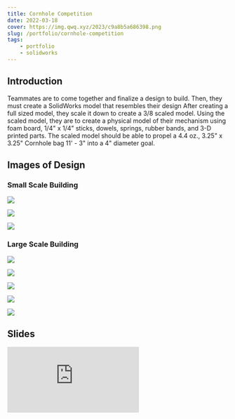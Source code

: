 ```yaml
---
title: Cornhole Competition
date: 2022-03-18
cover: https://img.qwq.xyz/2023/c9a8b5a686398.png
slug: /portfolio/cornhole-competition
tags:
    - portfolio
    - solidworks
---
```


## Introduction
Teammates are to come together and finalize a design to build. Then, they must create a SolidWorks model that resembles their design After creating a full sized model, they scale it down to create a 3/8 scaled model. Using the scaled model, they are to create a physical model of their mechanism using foam board, 1/4" x 1/4" sticks, dowels, springs, rubber bands, and 3-D printed parts. The scaled model should be able to propel a 4.4 oz., 3.25" x 3.25" Cornhole bag 11' - 3" into a 4" diameter goal.


## Images of Design

### Small Scale Building
![](https://img.qwq.xyz/2022/72f97ec22a79c.png)

![](https://img.qwq.xyz/2022/1f0f275e06ba6.png)

![](https://img.qwq.xyz/2022/724a433eab4e9.png)


### Large Scale Building
![](https://img.qwq.xyz/2022/5060a2c807d07.png)

![](https://img.qwq.xyz/2022/060e06ffa1986.png)

![](https://img.qwq.xyz/2022/4a3fb90f49b02.png)

![](https://img.qwq.xyz/2022/3db78b38a31c2.png)

![](https://img.qwq.xyz/2022/4a9bc25693dea.png)


## Slides
<iframe src="https://docs.google.com/presentation/d/e/2PACX-1vSFnCEhK2oYBFJnxfyvm9cFyAq4R67_pmNHmOfojwEj61SaSEPMztG80rTGkbJ4c7cHKG5C321qiWxJ/embed?start=false&loop=false&delayms=3000" frameBorder="0" allowfullscreen="true" mozallowfullscreen="true" webkitallowfullscreen="true" style={{height: "33em", width: "100%"}}></iframe>


